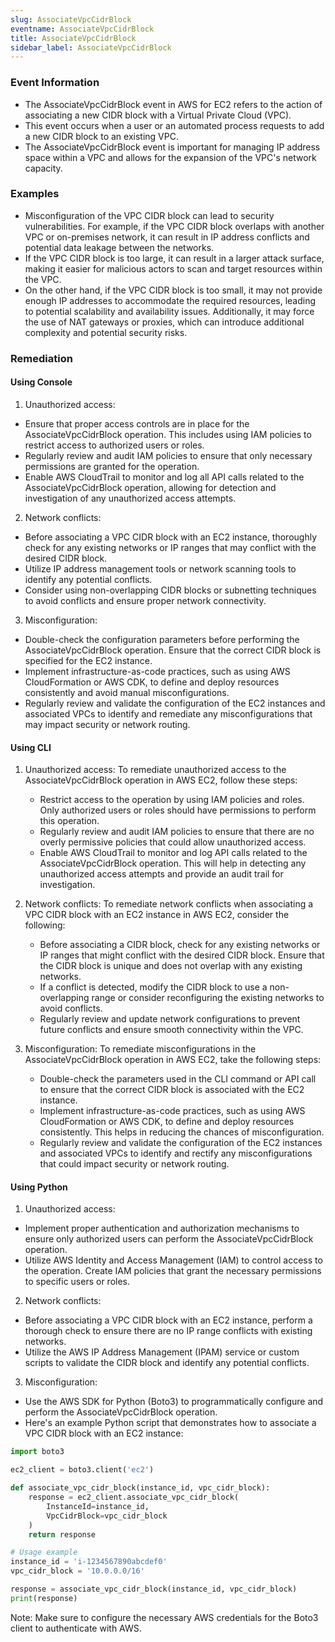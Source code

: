 ```yaml
--- 
slug: AssociateVpcCidrBlock
eventname: AssociateVpcCidrBlock
title: AssociateVpcCidrBlock
sidebar_label: AssociateVpcCidrBlock
---
```

                       
### Event Information

- The AssociateVpcCidrBlock event in AWS for EC2 refers to the action of associating a new CIDR block with a Virtual Private Cloud (VPC).
- This event occurs when a user or an automated process requests to add a new CIDR block to an existing VPC.
- The AssociateVpcCidrBlock event is important for managing IP address space within a VPC and allows for the expansion of the VPC's network capacity.


### Examples

- Misconfiguration of the VPC CIDR block can lead to security vulnerabilities. For example, if the VPC CIDR block overlaps with another VPC or on-premises network, it can result in IP address conflicts and potential data leakage between the networks.
- If the VPC CIDR block is too large, it can result in a larger attack surface, making it easier for malicious actors to scan and target resources within the VPC.
- On the other hand, if the VPC CIDR block is too small, it may not provide enough IP addresses to accommodate the required resources, leading to potential scalability and availability issues. Additionally, it may force the use of NAT gateways or proxies, which can introduce additional complexity and potential security risks.

### Remediation

#### Using Console

1. Unauthorized access:
- Ensure that proper access controls are in place for the AssociateVpcCidrBlock operation. This includes using IAM policies to restrict access to authorized users or roles.
- Regularly review and audit IAM policies to ensure that only necessary permissions are granted for the operation.
- Enable AWS CloudTrail to monitor and log all API calls related to the AssociateVpcCidrBlock operation, allowing for detection and investigation of any unauthorized access attempts.

2. Network conflicts:
- Before associating a VPC CIDR block with an EC2 instance, thoroughly check for any existing networks or IP ranges that may conflict with the desired CIDR block.
- Utilize IP address management tools or network scanning tools to identify any potential conflicts.
- Consider using non-overlapping CIDR blocks or subnetting techniques to avoid conflicts and ensure proper network connectivity.

3. Misconfiguration:
- Double-check the configuration parameters before performing the AssociateVpcCidrBlock operation. Ensure that the correct CIDR block is specified for the EC2 instance.
- Implement infrastructure-as-code practices, such as using AWS CloudFormation or AWS CDK, to define and deploy resources consistently and avoid manual misconfigurations.
- Regularly review and validate the configuration of the EC2 instances and associated VPCs to identify and remediate any misconfigurations that may impact security or network routing.

#### Using CLI

1. Unauthorized access: To remediate unauthorized access to the AssociateVpcCidrBlock operation in AWS EC2, follow these steps:
   - Restrict access to the operation by using IAM policies and roles. Only authorized users or roles should have permissions to perform this operation.
   - Regularly review and audit IAM policies to ensure that there are no overly permissive policies that could allow unauthorized access.
   - Enable AWS CloudTrail to monitor and log API calls related to the AssociateVpcCidrBlock operation. This will help in detecting any unauthorized access attempts and provide an audit trail for investigation.

2. Network conflicts: To remediate network conflicts when associating a VPC CIDR block with an EC2 instance in AWS EC2, consider the following:
   - Before associating a CIDR block, check for any existing networks or IP ranges that might conflict with the desired CIDR block. Ensure that the CIDR block is unique and does not overlap with any existing networks.
   - If a conflict is detected, modify the CIDR block to use a non-overlapping range or consider reconfiguring the existing networks to avoid conflicts.
   - Regularly review and update network configurations to prevent future conflicts and ensure smooth connectivity within the VPC.

3. Misconfiguration: To remediate misconfigurations in the AssociateVpcCidrBlock operation in AWS EC2, take the following steps:
   - Double-check the parameters used in the CLI command or API call to ensure that the correct CIDR block is associated with the EC2 instance.
   - Implement infrastructure-as-code practices, such as using AWS CloudFormation or AWS CDK, to define and deploy resources consistently. This helps in reducing the chances of misconfiguration.
   - Regularly review and validate the configuration of the EC2 instances and associated VPCs to identify and rectify any misconfigurations that could impact security or network routing.

#### Using Python

1. Unauthorized access:
- Implement proper authentication and authorization mechanisms to ensure only authorized users can perform the AssociateVpcCidrBlock operation.
- Utilize AWS Identity and Access Management (IAM) to control access to the operation. Create IAM policies that grant the necessary permissions to specific users or roles.

2. Network conflicts:
- Before associating a VPC CIDR block with an EC2 instance, perform a thorough check to ensure there are no IP range conflicts with existing networks.
- Utilize the AWS IP Address Management (IPAM) service or custom scripts to validate the CIDR block and identify any potential conflicts.

3. Misconfiguration:
- Use the AWS SDK for Python (Boto3) to programmatically configure and perform the AssociateVpcCidrBlock operation.
- Here's an example Python script that demonstrates how to associate a VPC CIDR block with an EC2 instance:

```python
import boto3

ec2_client = boto3.client('ec2')

def associate_vpc_cidr_block(instance_id, vpc_cidr_block):
    response = ec2_client.associate_vpc_cidr_block(
        InstanceId=instance_id,
        VpcCidrBlock=vpc_cidr_block
    )
    return response

# Usage example
instance_id = 'i-1234567890abcdef0'
vpc_cidr_block = '10.0.0.0/16'

response = associate_vpc_cidr_block(instance_id, vpc_cidr_block)
print(response)
```

Note: Make sure to configure the necessary AWS credentials for the Boto3 client to authenticate with AWS.


 